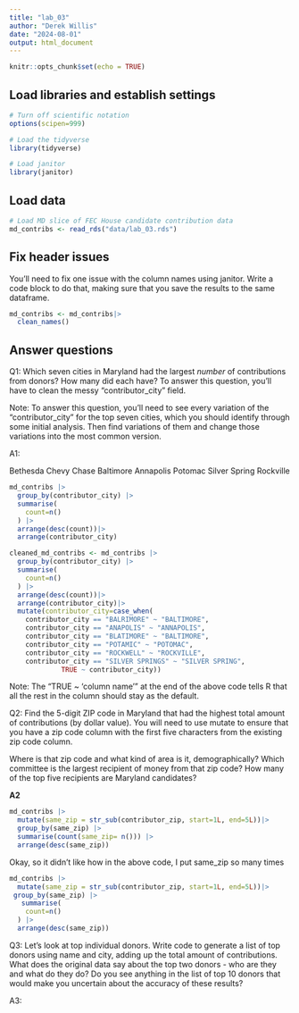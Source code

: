 ```yaml
---
title: "lab_03"
author: "Derek Willis"
date: "2024-08-01"
output: html_document
---
```


```r
knitr::opts_chunk$set(echo = TRUE)
```

## Load libraries and establish settings

```r
# Turn off scientific notation
options(scipen=999)

# Load the tidyverse
library(tidyverse)

# Load janitor
library(janitor)
```

## Load data

```r
# Load MD slice of FEC House candidate contribution data
md_contribs <- read_rds("data/lab_03.rds")
```

## Fix header issues

You'll need to fix one issue with the column names using janitor. Write a code block to do that, making sure that you save the results to the same dataframe.

```r
md_contribs <- md_contribs|>
  clean_names()
```


## Answer questions

Q1: Which seven cities in Maryland had the largest *number* of contributions from donors? How many did each have? To answer this question, you'll have to clean the messy "contributor_city" field.

Note: To answer this question, you'll need to see every variation of the "contributor_city" for the top seven cities, which you should identify through some initial analysis. Then find variations of them and change those variations into the most common version.

A1:

Bethesda
Chevy Chase
Baltimore
Annapolis
Potomac
Silver Spring
Rockville

```r
md_contribs |> 
  group_by(contributor_city) |> 
  summarise(
    count=n()
  ) |>
  arrange(desc(count))|>
  arrange(contributor_city)
```
```r
cleaned_md_contribs <- md_contribs |> 
  group_by(contributor_city) |> 
  summarise(
    count=n()
  ) |>
  arrange(desc(count))|>
  arrange(contributor_city)|>
  mutate(contributor_city=case_when(
    contributor_city == "BALRIMORE" ~ "BALTIMORE",
    contributor_city == "ANAPOLIS" ~ "ANNAPOLIS",
    contributor_city == "BLATIMORE" ~ "BALTIMORE",
    contributor_city == "POTAMIC" ~ "POTOMAC",
    contributor_city == "ROCKWELL" ~ "ROCKVILLE",
    contributor_city == "SILVER SPRINGS" ~ "SILVER SPRING",
             TRUE ~ contributor_city))
```
Note: The "TRUE ~ 'column name'" at the end of the above code tells R that all the rest in the column should stay as the default.


Q2: Find the 5-digit ZIP code in Maryland that had the highest total amount of contributions (by dollar value). You will need to use mutate to ensure that you have a zip code column with the first five characters from the existing zip code column.

Where is that zip code and what kind of area is it, demographically? Which committee is the largest recipient of money from that zip code? How many of the top five recipients are Maryland candidates?

**A2**


```r
md_contribs |>
  mutate(same_zip = str_sub(contributor_zip, start=1L, end=5L))|>
  group_by(same_zip) |>
  summarise(count(same_zip= n())) |>
  arrange(desc(same_zip))
```

Okay, so it didn't like how in the above code, I put same_zip so many times
```r
md_contribs |>
  mutate(same_zip = str_sub(contributor_zip, start=1L, end=5L))|>
 group_by(same_zip) |> 
   summarise(
    count=n()
  ) |>
  arrange(desc(same_zip))
```

Q3: Let's look at top individual donors. Write code to generate a list of top donors using name and city, adding up the total amount of contributions. What does the original data say about the top two donors - who are they and what do they do? Do you see anything in the list of top 10 donors that would make you uncertain about the accuracy of these results?

A3:

```r

```

